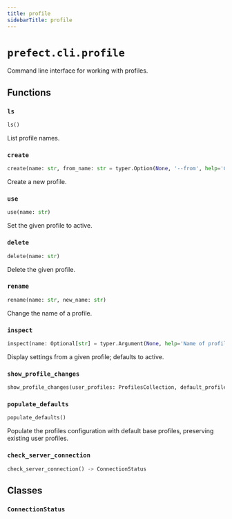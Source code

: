 ```yaml
---
title: profile
sidebarTitle: profile
---
```


# `prefect.cli.profile`



Command line interface for working with profiles.


## Functions

### `ls` <sup><a href="https://github.com/prefecthq/prefect/blob/main/src/prefect/cli/profile.py#L40" target="_blank"><Icon icon="github" style="width: 14px; height: 14px;" /></a></sup>

```python
ls()
```


List profile names.


### `create` <sup><a href="https://github.com/prefecthq/prefect/blob/main/src/prefect/cli/profile.py#L62" target="_blank"><Icon icon="github" style="width: 14px; height: 14px;" /></a></sup>

```python
create(name: str, from_name: str = typer.Option(None, '--from', help='Copy an existing profile.'))
```


Create a new profile.


### `use` <sup><a href="https://github.com/prefecthq/prefect/blob/main/src/prefect/cli/profile.py#L113" target="_blank"><Icon icon="github" style="width: 14px; height: 14px;" /></a></sup>

```python
use(name: str)
```


Set the given profile to active.


### `delete` <sup><a href="https://github.com/prefecthq/prefect/blob/main/src/prefect/cli/profile.py#L184" target="_blank"><Icon icon="github" style="width: 14px; height: 14px;" /></a></sup>

```python
delete(name: str)
```


Delete the given profile.


### `rename` <sup><a href="https://github.com/prefecthq/prefect/blob/main/src/prefect/cli/profile.py#L210" target="_blank"><Icon icon="github" style="width: 14px; height: 14px;" /></a></sup>

```python
rename(name: str, new_name: str)
```


Change the name of a profile.


### `inspect` <sup><a href="https://github.com/prefecthq/prefect/blob/main/src/prefect/cli/profile.py#L240" target="_blank"><Icon icon="github" style="width: 14px; height: 14px;" /></a></sup>

```python
inspect(name: Optional[str] = typer.Argument(None, help='Name of profile to inspect; defaults to active profile.'), output: Optional[str] = typer.Option(None, '--output', '-o', help='Specify an output format. Currently supports: json'))
```


Display settings from a given profile; defaults to active.


### `show_profile_changes` <sup><a href="https://github.com/prefecthq/prefect/blob/main/src/prefect/cli/profile.py#L286" target="_blank"><Icon icon="github" style="width: 14px; height: 14px;" /></a></sup>

```python
show_profile_changes(user_profiles: ProfilesCollection, default_profiles: ProfilesCollection) -> bool
```

### `populate_defaults` <sup><a href="https://github.com/prefecthq/prefect/blob/main/src/prefect/cli/profile.py#L314" target="_blank"><Icon icon="github" style="width: 14px; height: 14px;" /></a></sup>

```python
populate_defaults()
```


Populate the profiles configuration with default base profiles, preserving existing user profiles.


### `check_server_connection` <sup><a href="https://github.com/prefecthq/prefect/blob/main/src/prefect/cli/profile.py#L371" target="_blank"><Icon icon="github" style="width: 14px; height: 14px;" /></a></sup>

```python
check_server_connection() -> ConnectionStatus
```

## Classes

### `ConnectionStatus` <sup><a href="https://github.com/prefecthq/prefect/blob/main/src/prefect/cli/profile.py#L360" target="_blank"><Icon icon="github" style="width: 14px; height: 14px;" /></a></sup>
